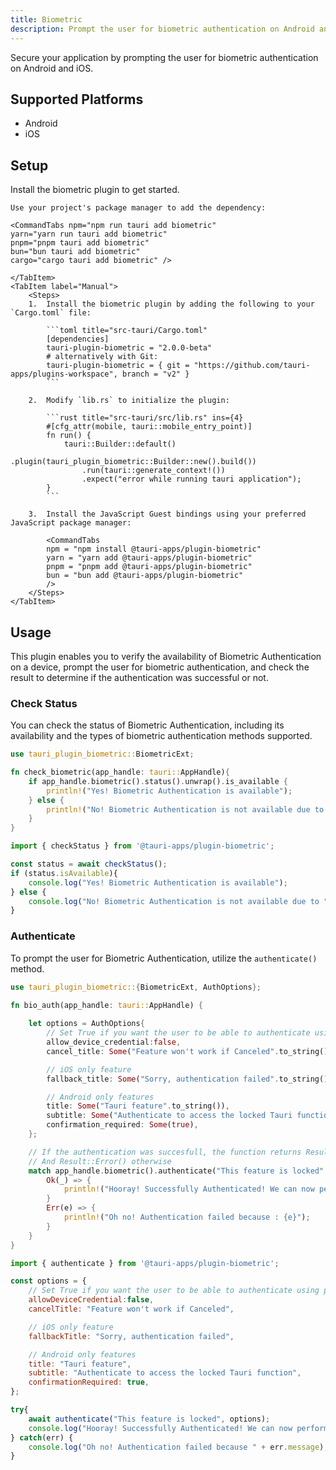 ```yaml
---
title: Biometric
description: Prompt the user for biometric authentication on Android and iOS.
---
```



<PluginLinks plugin="biometric" />

Secure your application by prompting the user for biometric authentication on Android and iOS.

## Supported Platforms

- Android
- iOS

## Setup

Install the biometric plugin to get started.

<Tabs>
    <TabItem label="Automatic">

    Use your project's package manager to add the dependency:

    <CommandTabs npm="npm run tauri add biometric"
    yarn="yarn run tauri add biometric"
    pnpm="pnpm tauri add biometric"
    bun="bun tauri add biometric"
    cargo="cargo tauri add biometric" />

    </TabItem>
    <TabItem label="Manual">
        <Steps>
        1.  Install the biometric plugin by adding the following to your `Cargo.toml` file:

            ```toml title="src-tauri/Cargo.toml"
            [dependencies]
            tauri-plugin-biometric = "2.0.0-beta"
            # alternatively with Git:
            tauri-plugin-biometric = { git = "https://github.com/tauri-apps/plugins-workspace", branch = "v2" }
            ```

        2.  Modify `lib.rs` to initialize the plugin:

            ```rust title="src-tauri/src/lib.rs" ins={4}
            #[cfg_attr(mobile, tauri::mobile_entry_point)]
            fn run() {
                tauri::Builder::default()
                    .plugin(tauri_plugin_biometric::Builder::new().build())
                    .run(tauri::generate_context!())
                    .expect("error while running tauri application");
            }
            ```

        3.  Install the JavaScript Guest bindings using your preferred JavaScript package manager:

            <CommandTabs
            npm = "npm install @tauri-apps/plugin-biometric"
            yarn = "yarn add @tauri-apps/plugin-biometric"
            pnpm = "pnpm add @tauri-apps/plugin-biometric"
            bun = "bun add @tauri-apps/plugin-biometric"
            />
        </Steps>
    </TabItem>
</Tabs>

## Usage

This plugin enables you to verify the availability of Biometric Authentication on a device, prompt the user for biometric authentication, and check the result to determine if the authentication was successful or not.

### Check Status

You can check the status of Biometric Authentication, including its availability and the types of biometric authentication methods supported.

<Tabs>
<TabItem label="Rust">

```rust
use tauri_plugin_biometric::BiometricExt;

fn check_biometric(app_handle: tauri::AppHandle){
    if app_handle.biometric().status().unwrap().is_available {
        println!("Yes! Biometric Authentication is available");
    } else {
        println!("No! Biometric Authentication is not available due to : {}", app_handle.biometric().status().unwrap().error.unwrap());
    }
}
```

</TabItem>

<TabItem label="JavaScript">

```javascript
import { checkStatus } from '@tauri-apps/plugin-biometric';

const status = await checkStatus();
if (status.isAvailable){
    console.log("Yes! Biometric Authentication is available");
} else {
    console.log("No! Biometric Authentication is not available due to "+status.error);
}
```
</TabItem>
</Tabs>

### Authenticate

To prompt the user for Biometric Authentication, utilize the `authenticate()` method.

<Tabs>
<TabItem label="Rust">

```rust ins={21}
use tauri_plugin_biometric::{BiometricExt, AuthOptions};

fn bio_auth(app_handle: tauri::AppHandle) {
    
    let options = AuthOptions{
        // Set True if you want the user to be able to authenticate using phone password
        allow_device_credential:false,
        cancel_title: Some("Feature won't work if Canceled".to_string()),

        // iOS only feature
        fallback_title: Some("Sorry, authentication failed".to_string()),

        // Android only features
        title: Some("Tauri feature".to_string()),
        subtitle: Some("Authenticate to access the locked Tauri function".to_string()),
        confirmation_required: Some(true),
    };

    // If the authentication was succesfull, the function returns Result::Ok()
    // And Result::Error() otherwise 
    match app_handle.biometric().authenticate("This feature is locked".to_string(), options){
        Ok(_) => {
            println!("Hooray! Successfully Authenticated! We can now perform the locked Tauri function!");
        }
        Err(e) => {
            println!("Oh no! Authentication failed because : {e}");
        }
    }
}
```
</TabItem>

<TabItem label="JavaScript">

```javascript ins={18}
import { authenticate } from '@tauri-apps/plugin-biometric';

const options = {
    // Set True if you want the user to be able to authenticate using phone password
    allowDeviceCredential:false,
    cancelTitle: "Feature won't work if Canceled",

    // iOS only feature
    fallbackTitle: "Sorry, authentication failed",

    // Android only features
    title: "Tauri feature",
    subtitle: "Authenticate to access the locked Tauri function",
    confirmationRequired: true,
};

try{
    await authenticate("This feature is locked", options);
    console.log("Hooray! Successfully Authenticated! We can now perform the locked Tauri function!");
} catch(err) {
    console.log("Oh no! Authentication failed because " + err.message);
}
```

</TabItem>
</Tabs>
